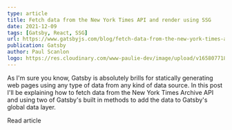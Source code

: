 ```yaml
---
type: article
title: Fetch data from the New York Times API and render using SSG
date: 2021-12-09
tags: [Gatsby, React, SSG]
url: https://www.gatsbyjs.com/blog/fetch-data-from-the-new-york-times-api-using-ssg
publication: Gatsby
author: Paul Scanlon
logo: https://res.cloudinary.com/www-paulie-dev/image/upload/v1658077182/paulie.dev/Logos/gatsby-logo_dgbkjm.png
---
```


As I'm sure you know, Gatsby is absolutely brills for statically generating web pages using any type of data from any
kind of data source. In this post I'll be explaining how to fetch data from the New York Times Archive API and using two
of Gatsby's built in methods to add the data to Gatsby's global data layer.

<MarkdownCtaLink href="https://www.gatsbyjs.com/blog/fetch-data-from-the-new-york-times-api-using-ssg">
  Read article
</MarkdownCtaLink>
